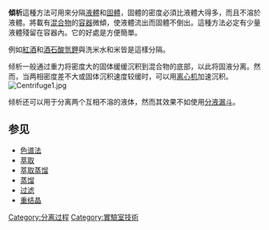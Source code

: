 {{Expand|time=2013-02-14T11:03:16+00:00 }}
'''傾析'''這種方法可用來分隔[[液體|液體]]和[[固體|固體]]，固體的密度必須比液體大得多，而且不溶於液體。將載有[[混合物|混合物]]的[[容器|容器]]微傾，使液體流出而固體不倒出。這種方法必定有少量液體殘留在容器內。它的好處是方便簡單。

例如[[紅酒|紅酒]]和[[酒石酸氫鉀|酒石酸氫鉀]]與洗米水和米皆是這樣分隔。

倾析一般通过重力将密度大的固体缓缓沉积到混合物的底部，以此将固液分离。然而，当两相密度差不大或固体沉积速度较缓时，可以用[[离心机|离心机]]加速沉积。[[File:Centrifuge1.jpg|thumb]]

倾析还可以用于分离两个互相不溶的液体，然而其效果不如使用[[分液漏斗|分液漏斗]]。

== 参见 ==
* [[色谱法|色谱法]]
* [[萃取|萃取]]
* [[萃取蒸馏|萃取蒸馏]]
* [[蒸馏|蒸馏]]
* [[过滤|过滤]]
* [[重结晶|重结晶]]

{{chem-stub}}

[[Category:分离过程|Category:分离过程]]
[[Category:實驗室技術|Category:實驗室技術]]
